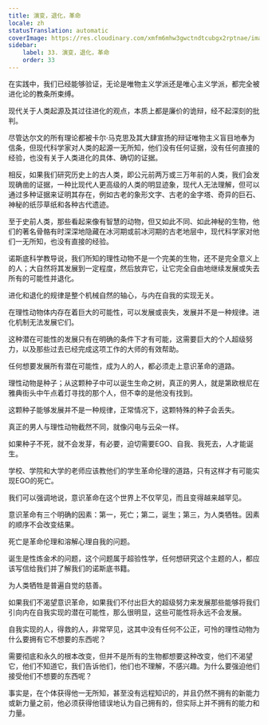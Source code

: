 ```yaml
---
title: 演变，退化，革命
locale: zh
statusTranslation: automatic
coverImage: https://res.cloudinary.com/xmfm6mhw3gwctndtcubgx2rptnae/image/upload/v1740337243/small_cover_educacion_fundamental_a051170f1c.webp
sidebar:
    label: 33. 演变，退化，革命
    order: 33
---
```

在实践中，我们已经能够验证，无论是唯物主义学派还是唯心主义学派，都完全被进化论的教条所束缚。

现代关于人类起源及其过往进化的观点，本质上都是廉价的诡辩，经不起深刻的批判。

尽管达尔文的所有理论都被卡尔·马克思及其大肆宣扬的辩证唯物主义盲目地奉为信条，但现代科学家对人类的起源一无所知，他们没有任何证据，没有任何直接的经验，也没有关于人类进化的具体、确切的证据。

相反，如果我们研究历史上的古人类，即公元前两万或三万年前的人类，我们会发现确凿的证据，一种比现代人更高级的人类的明显迹象，现代人无法理解，但可以通过多种证据来证明其存在，例如古老的象形文字、古老的金字塔、奇异的巨石、神秘的纸莎草纸和各种古代遗迹。

至于史前人类，那些看起来像有智慧的动物，但又如此不同、如此神秘的生物，他们的著名骨骼有时深深地隐藏在冰河期或前冰河期的古老地层中，现代科学家对他们一无所知，也没有直接的经验。

诺斯底科学教导说，我们所知的理性动物不是一个完美的生物，还不是完全意义上的人；大自然将其发展到一定程度，然后放弃它，让它完全自由地继续发展或失去所有的可能性并退化。

进化和退化的规律是整个机械自然的轴心，与内在自我的实现无关。

在理性动物体内存在着巨大的可能性，可以发展或丧失，发展并不是一种规律。进化机制无法发展它们。

这种潜在可能性的发展只有在明确的条件下才有可能，这需要巨大的个人超级努力，以及那些过去已经完成这项工作的大师的有效帮助。

任何想要发展所有潜在可能性，成为人的人，都必须走上意识革命的道路。

理性动物是种子；从这颗种子中可以诞生生命之树，真正的男人，就是第欧根尼在雅典街头中午点着灯寻找的那个人，但不幸的是他没有找到。

这颗种子能够发展并不是一种规律，正常情况下，这颗特殊的种子会丢失。

真正的男人与理性动物截然不同，就像闪电与云朵一样。

如果种子不死，就不会发芽，有必要，迫切需要EGO、自我、我死去，人才能诞生。

学校、学院和大学的老师应该教他们的学生革命伦理的道路，只有这样才有可能实现EGO的死亡。

我们可以强调地说，意识革命在这个世界上不仅罕见，而且变得越来越罕见。

意识革命有三个明确的因素：第一，死亡；第二，诞生；第三，为人类牺牲。因素的顺序不会改变结果。

死亡是革命伦理和溶解心理自我的问题。

诞生是性炼金术的问题，这个问题属于超验性学，任何想研究这个主题的人，都应该写信给我们并了解我们的诺斯底书籍。

为人类牺牲是普遍自觉的慈善。

如果我们不渴望意识革命，如果我们不付出巨大的超级努力来发展那些能够将我们引向内在自我实现的潜在可能性，那么很明显，这些可能性将永远不会发展。

自我实现的人，得救的人，非常罕见，这其中没有任何不公正，可怜的理性动物为什么要拥有它不想要的东西呢？

需要彻底和永久的根本改变，但并不是所有的生物都想要这种改变，他们不渴望它，他们不知道它，我们告诉他们，他们也不理解，不感兴趣。为什么要强迫他们接受他们不想要的东西呢？

事实是，在个体获得他一无所知，甚至没有远程知识的，并且仍然不拥有的新能力或新力量之前，他必须获得他错误地认为自己拥有的，但实际上并不拥有的能力和力量。

